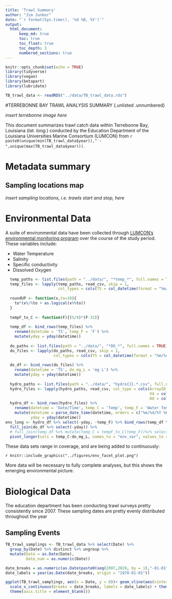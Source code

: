 ```yaml
---
title: 'Trawl Summary'
author: "Jim Junker"
date: "`r format(Sys.time(), '%d %B, %Y')`"
output: 
  html_document:
      keep_md: true
      toc: true
      toc_float: true
      toc_depth: 3
      numbered_sections: true
---
```


```r
knitr::opts_chunk$set(echo = TRUE)
library(tidyverse)
library(vegan)
library(betapart)
library(lubridate)

TB_trawl_data <- readRDS("../data/TB_trawl_data.rds")

```

#TERREBONNE BAY TRAWL ANALYSIS SUMMARY {.unlisted .unnumbered}

*insert terrebonne image here*

This document summarizes trawl catch data within Terrebonne Bay, Louisiana (*lat. long.*) conducted by the Education Department of the Louisiana Universities Marine Consortium (LUMCON) from `r paste0(unique(min(TB_trawl_data$year))," - ",unique(max(TB_trawl_data$year)))`.

# Metadata summary

## Sampling locations map
*insert sampling locations, i.e. trawls start and stop, here*

# Environmental Data

A suite of environmental data have been collected through <a href="https://lumcon.edu/environmental-monitoring/" target="_blank">LUMCON's environmental monitoring program</a> over the course of the study period. These variables include:

- Water Temperature
- Salinity
- Specific conductivity
- Dissolved Oxygen

```r

  temp_paths <- list.files(path = "../data/", "*temp_*", full.names = TRUE)
  temp_files <- lapply(temp_paths, read_csv, skip = 1,
                       col_types = cols(TS = col_datetime(format = "%m/%d/%Y %H:%M")))
  
  roundUP <- function(x,to=10){
    to*(x%/%to + as.logical(x%%to))
  }
  
  tempF_to_C <- function(F){(5/9)*(F-32)}
  
  temp_df <- bind_rows(temp_files) %>%
    rename(datetime = 'TS', temp_F = 'F') %>%
    mutate(yday = yday(datetime))
  
  do_paths <- list.files(path = "../data/", "*DO_*", full.names = TRUE)
  do_files <- lapply(do_paths, read_csv, skip = 1,
                     col_types = cols(TS = col_datetime(format = "%m/%d/%Y %H:%M")))
  
  do_df <- bind_rows(do_files) %>%
    rename(datetime = 'TS', do_mg_L = 'mg L') %>%
    mutate(yday = yday(datetime))
  
  hydro_paths <- list.files(path = "../data/", "hydro{1}.*.csv", full.names= TRUE)
  hydro_files <- lapply(hydro_paths, read_csv, col_type = cols(ArrayID = col_skip(), Year = col_skip(), JDay= col_skip(),
                                                               X4 = col_skip(), X5 = col_skip(), X6 = col_skip(), Time = col_skip(), X8 = col_skip(), `Date/Time` = col_character(),
                                                               DO = col_skip(), Value4 = col_double(), Depth = col_skip(), `Depth feet` = col_skip()))
  hydro_df <- bind_rows(hydro_files) %>%
    rename(datetime = 'Date/Time', temp_C = 'Temp', temp_F = 'Water Temp F', spCon_uS_cm = 'Value4', sal_psu = 'Sal') %>%
    mutate(datetime = parse_date_time(datetime, orders = c("%m/%d/%Y %H:%M", "%m/%d/%y %H:%M")),
           yday = yday(datetime))
env_long <- hydro_df %>% select(-yday, -temp_F) %>% bind_rows(temp_df %>% mutate(temp_C = tempF_to_C(temp_F)) %>% select(-yday, -temp_F)) %>%
  full_join(do_df %>% select(-yday)) %>%
  # full_join(temp_df %>% mutate(temp_C = tempF_to_C(temp_F))%>% select(-yday, - temp_F), all = TRUE) %>%
  pivot_longer(cols = temp_C:do_mg_L, names_to = "env_var", values_to = "value")

```

These data sets range in coverage, and are being added to continuously:

`r knitr::include_graphics("../figures/env_facet_plot.png")`

More data will be necessary to fully complete analyses, but this shows the emerging environmental picture.

# Biological Data

The education department has been conducting trawl surveys pretty consistently since 2007. These sampling dates are pretty evenly distributed throughout the year

## Sampling Events

```r

TB_trawl_samplings <- TB_trawl_data %>% select(Date) %>%
  group_by(Date) %>% distinct %>% ungroup %>%
  mutate(Date = as.Date(Date), 
         Date_num = as.numeric(Date))

date_breaks = as.numeric(as.Date(paste0(seq(2007,2020, by = 1),"-01-01")))
date_labels = year(as.Date(date_breaks, origin = "1970-01-01"))

ggplot(TB_trawl_samplings, aes(x = Date, y = 0))+ geom_vline(aes(xintercept = as.numeric(ymd(Date)))) +
  scale_x_continuous(breaks = date_breaks, labels = date_labels) + theme_minimal() +
  theme(axis.title = element_blank()) 

```


